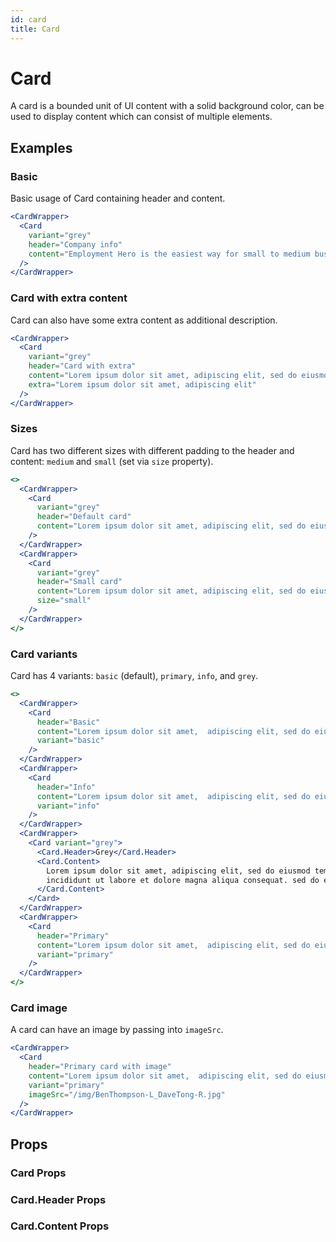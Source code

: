 ```yaml
---
id: card
title: Card
---
```


# Card

A card is a bounded unit of UI content with a solid background color, can be used to display content which can consist of multiple elements.

## Examples

### Basic

Basic usage of Card containing header and content.

```jsx live
<CardWrapper>
  <Card
    variant="grey"
    header="Company info"
    content="Employment Hero is the easiest way for small to medium businesses to manage HR, payroll, engagement and employee benefits in Australia. We empower SMEs by providing automated solutions for employee management and engagement, payroll and employee benefits. Over 5,000 Australian businesses use Employment Hero and together we collectively manage over 200,000+ employees."
  />
</CardWrapper>
```

### Card with extra content

Card can also have some extra content as additional description.

```jsx live
<CardWrapper>
  <Card
    variant="grey"
    header="Card with extra"
    content="Lorem ipsum dolor sit amet, adipiscing elit, sed do eiusmod tempor incididunt ut labore et dolore magna aliqua consequat. sed do eiusmod"
    extra="Lorem ipsum dolor sit amet, adipiscing elit"
  />
</CardWrapper>
```

### Sizes

Card has two different sizes with different padding to the header and content: `medium` and `small` (set via `size` property).

```jsx live
<>
  <CardWrapper>
    <Card
      variant="grey"
      header="Default card"
      content="Lorem ipsum dolor sit amet, adipiscing elit, sed do eiusmod tempor incididunt ut labore et dolore magna aliqua consequat. sed do eiusmod"
    />
  </CardWrapper>
  <CardWrapper>
    <Card
      variant="grey"
      header="Small card"
      content="Lorem ipsum dolor sit amet, adipiscing elit, sed do eiusmod tempor incididunt ut labore et dolore magna aliqua consequat. sed do eiusmod"
      size="small"
    />
  </CardWrapper>
</>
```

### Card variants

Card has 4 variants: `basic` (default), `primary`, `info`, and `grey`.

```jsx live
<>
  <CardWrapper>
    <Card
      header="Basic"
      content="Lorem ipsum dolor sit amet,  adipiscing elit, sed do eiusmod tempor incididunt ut labore et dolore magna aliqua consequat. sed do eiusmod"
      variant="basic"
    />
  </CardWrapper>
  <CardWrapper>
    <Card
      header="Info"
      content="Lorem ipsum dolor sit amet,  adipiscing elit, sed do eiusmod tempor incididunt ut labore et dolore magna aliqua consequat. sed do eiusmod"
      variant="info"
    />
  </CardWrapper>
  <CardWrapper>
    <Card variant="grey">
      <Card.Header>Grey</Card.Header>
      <Card.Content>
        Lorem ipsum dolor sit amet, adipiscing elit, sed do eiusmod tempor
        incididunt ut labore et dolore magna aliqua consequat. sed do eiusmod
      </Card.Content>
    </Card>
  </CardWrapper>
  <CardWrapper>
    <Card
      header="Primary"
      content="Lorem ipsum dolor sit amet,  adipiscing elit, sed do eiusmod tempor incididunt ut labore et dolore magna aliqua consequat. sed do eiusmod"
      variant="primary"
    />
  </CardWrapper>
</>
```

### Card image

A card can have an image by passing into `imageSrc`.

```jsx live
<CardWrapper>
  <Card
    header="Primary card with image"
    content="Lorem ipsum dolor sit amet,  adipiscing elit, sed do eiusmod tempor incididunt ut labore et dolore magna aliqua consequat. sed do eiusmod"
    variant="primary"
    imageSrc="/img/BenThompson-L_DaveTong-R.jpg"
  />
</CardWrapper>
```

## Props

### Card Props

<Props of="Card" from="web" />

### Card.Header Props

<Props of="CardHeader" from="web" />

### Card.Content Props

<Props of="CardContent" from="web" />
